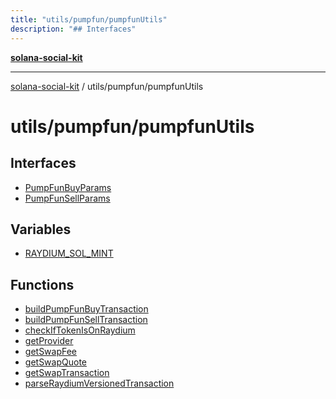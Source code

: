 ```yaml
---
title: "utils/pumpfun/pumpfunUtils"
description: "## Interfaces"
---
```


[**solana-social-kit**](../../../README.mdx)

***

[solana-social-kit](../../../README.mdx) / utils/pumpfun/pumpfunUtils

# utils/pumpfun/pumpfunUtils

## Interfaces

- [PumpFunBuyParams](interfaces/PumpFunBuyParams.mdx)
- [PumpFunSellParams](interfaces/PumpFunSellParams.mdx)

## Variables

- [RAYDIUM\_SOL\_MINT](variables/RAYDIUM_SOL_MINT.mdx)

## Functions

- [buildPumpFunBuyTransaction](functions/buildPumpFunBuyTransaction.mdx)
- [buildPumpFunSellTransaction](functions/buildPumpFunSellTransaction.mdx)
- [checkIfTokenIsOnRaydium](functions/checkIfTokenIsOnRaydium.mdx)
- [getProvider](functions/getProvider.mdx)
- [getSwapFee](functions/getSwapFee.mdx)
- [getSwapQuote](functions/getSwapQuote.mdx)
- [getSwapTransaction](functions/getSwapTransaction.mdx)
- [parseRaydiumVersionedTransaction](functions/parseRaydiumVersionedTransaction.mdx)
